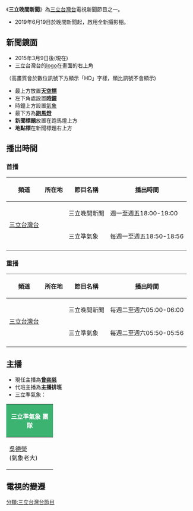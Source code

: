 {{Multiple issues|
{{Notability Unreferenced|time=2021-02-10T14:21:53+00:00}}
{{Trivia|time=2021-02-10T14:21:53+00:00}}
{{Original research|time=2021-02-10T14:21:53+00:00}}
{{Unreferenced|time=2021-02-10T14:21:53+00:00}}
}}
{{Infobox television
| 名稱 = 三立晚間新聞
| 英文名稱 = 
| 圖片 = 三立晚間新聞.jpg
| 圖說 = 
| 分類 = 新聞節目
| 語言 = [[國語|國語]]
| 字幕 = [[中文|中文]]
| 機位 = 
| 視訊制式 = 
| 每集長 = 一小時（含廣告）
| 集數 = 
| 製作人 = 
| 製作公司 = 三立新聞部 
| 主持 = [[曾奕慈|曾奕慈]]<hr>'''三立準氣象'''：[[吳德榮_(氣象學家)|吳德榮]]、[[陳宥蓉|陳宥蓉]]、[[華舜嘉|華舜嘉]]、[[黃家緯|黃家緯]]
| 主演 = 
| 標語 = 
| 旁白 = 

| 監製 = 
| 國家 = {{ROC-TW}}
| 電視網 = [[三立台灣台|三立台灣台]]
| 播出國家 = {{TWN}}
| 播出時間 = 週一至週五 18:00 - 19:00<hr>三立準氣象：18:50-18:56
| 開始 = 
| 結束 = 
| website = 
}}

《'''三立晚間新聞'''》為[[三立台灣台|三立台灣台]]電視新聞節目之一。
*2019年6月19日於晚間新聞起，啟用全新攝影棚。

==新聞鏡面==
*2015年3月9日後(現在)
*三立台灣台的[[標識|logo]]在畫面的右上角
（高畫質會於數位訊號下方顯示「HD」字樣，類比訊號不會顯示)
*最上方放置'''[[天空標|天空標]]'''
*左下角處設置'''[[時鐘|時鐘]]'''
*時鐘上方設置[[氣象|氣象]]
*最下方為'''[[跑馬燈|跑馬燈]]'''
*'''新聞標題'''放置在跑馬燈上方
*'''地點標'''在新聞標題右上方

==播出時間==
=== 首播 ===
{| class="wikitable" cellpadding="2"
|- 
!頻道||所在地||節目名稱||播出時間
|-
| style="white-space:nowrap" rowspan=2|[[三立台灣台|三立台灣台]]|| style="white-space:nowrap" rowspan=2|{{TWN}}|| style="white-space:nowrap" |三立晚間新聞||style="white-space:nowrap" |週一至週五18:00-19:00
|-
|三立準氣象||每週一至週五18:50-18:56
|-
|}

=== 重播 ===
{| class="wikitable" cellpadding="2"
|- 
!頻道||所在地||節目名稱||播出時間
|-
| style="white-space:nowrap" rowspan=2|[[三立台灣台|三立台灣台]]|| style="white-space:nowrap" rowspan=2|{{TWN}}|| style="white-space:nowrap" |三立晚間新聞||每週二至週六05:00-06:00
|-
|三立準氣象||每週二至週六05:50-05:56
|-
|}

==主播==
*現任主播為'''[[曾奕慈|曾奕慈]]'''
*代班主播為'''主播排班'''
*三立準氣象：
{| class="wikitable" cellpadding="1"
|-
! colspan="8" style="background:#3CB371; color:white" |'''三立準氣象 團隊'''
|-
| width="110" |[[吳德榮|吳德榮]]<br>(氣象老大)|| width="110" |[[黃家緯|黃家緯]]|| width="110" |[[陳宥蓉|陳宥蓉]]|| width="110" |[[華舜嘉|華舜嘉]]
|}

==電視的變遷==
{{電視節目的變遷
|電視台={{TWN}}[[三立台灣台|三立台灣台]]
|播放檔次=星期一至五 18:00 - 19:00
|上一節目=
|下一節目=
}}
{{電視節目的變遷
|電視台={{TWN}}[[三立財經台|三立財經台]]
|播放檔次=星期一至五 18:00 - 19:00(已停播)
|上一節目=
|下一節目=[[財經大頭條|1800財經大頭條]]
}}
[[分類:三立台灣台節目|分類:三立台灣台節目]]